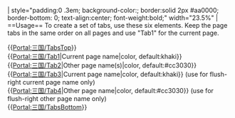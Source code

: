 <includeonly>| style="padding:0 .3em; background-color:{{{2|#e8f0ff}}}; border:solid 2px #aa0000; border-bottom: 0; text-align:center; font-weight:bold;" width="23.5%" | {{{1|Tab 3}}}</includeonly><noinclude>
<br clear="all">
==Usage==
To create a set of tabs, use these six elements. Keep the page tabs in the same order on all pages and use "Tab1" for the current page.

{{[[Portal:三国/TabsTop|Portal:三国/TabsTop]]}}<br>
{{[[Portal:三国/Tab1|Portal:三国/Tab1]]|Current page name|color, default:khaki}}<br>
{{[[Portal:三国/Tab2|Portal:三国/Tab2]]|Other page name(s)|color, default:#cc3030}}<br>
{{[[Portal:三国/Tab3|Portal:三国/Tab3]]|Current page name|color, default:khaki}} (use for flush-right current page name only)<br>
{{[[Portal:三国/Tab4|Portal:三国/Tab4]]|Other page name|color, default:#cc3030}} (use for flush-right other page name only)<br>
{{[[Portal:三国/TabsBottom|Portal:三国/TabsBottom]]}}
</noinclude>